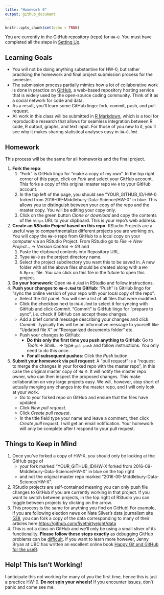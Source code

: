 ```yaml
---
title: "Homework 0"
output: github_document
---
```


```r
knitr::opts_chunk$set(echo = TRUE)
```

You are currently in the GitHub repository (repo) for `HW-0`. You must have
completed all the steps in [Setting 
Up](https://rudeboybert.github.io/MATH216/jekyll/update/2016/09/12/getting-started.html).



## Learning Goals

* You will not be doing anything substantive for HW-0, but rather practicing the
homework and final project submission process for the semester.
* The submission process partially mimics how a lot of collaborative work is
done in practice on [GitHub](https://github.com/), a web-based repository
hosting service that is widely used by the open-source coding community. Think
of it as a social network for code and data.
* As a result, you'll learn some GitHub lingo: fork, commit, push, and
pull request.
* All work in this class will be submitted in [R
Markdown](http://rmarkdown.rstudio.com/), which is a tool for reproducible
research that allows for seamless integration between R code, R output, graphs,
and text input. For those of you new to it, you'll see why it makes sharing
statistical analyses easy in `HW-0.Rmd`.


## Homework

This process will be the same for all homeworks and the final project.

1. **Fork the repo**:
    1. "Fork" is GitHub lingo for "make a copy of my own". In the top right
    corner of this page, click on *Fork* and select your GitHub account. This
    forks a copy of this original master repo `HW-0` to your GitHub account.
    1. In the top left of the page, you should see "YOUR_GITHUB_ID/HW-0 forked 
    from 2016-09-Middlebury-Data-Science/HW-0" in blue. This allows you to
    distinguish between your copy of the repo and the master copy. You will be
    editing your copy only.
    1. Click on the green button *Clone or download* and copy the contents of
    the `https` URL to your clipboard. This is your repo's web address.
1. **Create an *RStudio Project* based on this repo**: RStudio Projects are a 
useful way to compartmentalize different projects you are working on. You will 
copy the `HW-0` repo from GitHub to a local copy on your computer via an RStudio
Project. From RStudio go to *File* -> *New Project...* -> *Version Control* ->
*Git* and
    1. Paste the clipboard contents into Repository URL.
    2. Type `HW-0` as the project directory name.
    3. Select the project subdirectory you want this to be saved in. A new
    folder with all the above files should be created along with a `HW-0.Rproj`
    file. You can click on this file in the future to open this project.
1. **Do your homework**: Open `HW-0.Rmd` in RStudio and follow instructions. 
1. **Push your changes to `HW-0.Rmd` to GitHub**: "Push" is GitHub lingo for "sync the online version
of your repo with your local copy of the repo".
    + Select the *Git* panel. You will see a list of all files that were modified.
    + Click the checkbox next to `HW-0.Rmd` to select it for syncing with GitHub
    and click *Commit*. "Commit" is GitHub lingo for "prepare to sync", i.e.
    check if GitHub can accept these changes.
    + Add a brief commit message describing your changes and click *Commit*.
    Typically this will be an informative message to yourself like "Updated file
    X" or "Reorganized documents folder" etc.
    + Push your changes to GitHub:
        + **Do this only the first time you push anything to GitHub**: Go to *Tools* ->
        *Shell...* -> type `git push` and follow instructions.  You only need to do this once.
        + **For all subsequent pushes**: Click the *Push* button.
1. **Submit your homework via pull request**: A "pull request" is a "request to 
merge the changes in your forked repo with the master repo", in this case the 
original master copy of `HW-0`. It will notify the master repo owner, who can
then inspect the proposed changes. This make collaboration on very large
projects easy. We will, however, stop short of actually merging any changes into
the master repo, and I will only look at your work.
    + Go to your forked repo on GitHub and ensure that the files have updated.
    + Click *New pull request*. 
    + Click *Create pull request*.
    + In the title field type your name and leave a comment, then click *Create
    pull request*. I will get an email notification. Your homework will only be 
    complete after I respond to your pull request.



## Things to Keep in Mind

1. Once you've forked a copy of HW-X, you should only be looking at the GitHub page of
    * your fork marked "YOUR_GITHUB_ID/HW-X forked from
    2016-09-Middlebury-Data-Science/HW-X" in blue on the top right
    * and not the original master repo marked
    "2016-09-Middlebury-Data-Science/HW-X".
1. RStudio projects are self-contained meaning you can only push file changes to
GitHub if you are currently working in that project. If you want to switch
between projects, in the top right of RStudio you can toggle between projects by
clicking on the arrow.
1. This process is the same for anything you find on GitHub! For example, if you
are following election news on Nate Silver's data journalism site
[538](http://fivethirtyeight.com/), you can fork a copy of the data
corresponding to many of their articles here
<https://github.com/fivethirtyeight/data>
1. This is not a class on GitHub and we'll only be using a small sliver of its 
functionality. **Please follow these steps exactly** as debugging GitHub
problems can be [difficult](http://ohshitgit.com/). If you want to learn more
however, Jenny Bryan at UBC has written an excellent online book [Happy Git and
GitHub for the useR](http://happygitwithr.com/).



## Help! This Isn't Working!

I anticipate this not working for many of you the first time, hence this is just
a practice HW-0. **Do not spin your wheels!** If you encounter issues, don't
panic and come see me.

